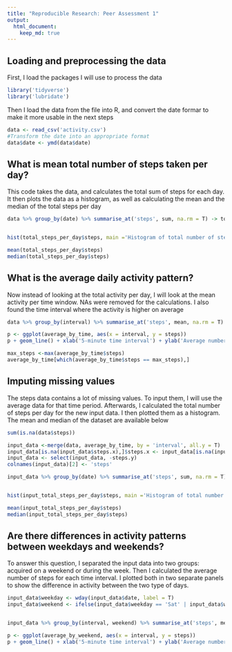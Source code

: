 ```yaml
---
title: "Reproducible Research: Peer Assessment 1"
output: 
  html_document:
    keep_md: true
---
```



## Loading and preprocessing the data
First, I load the packages I will use to process the data
```r
library('tidyverse')
library('lubridate')
```
Then I load the data from the file into R, and convert the date formar to make it more usable in the next steps
```r
data <- read_csv('activity.csv')
#Transform the date into an appropriate format
data$date <- ymd(data$date)
```
## What is mean total number of steps taken per day?
This code takes the data, and calculates the total sum of steps for each day. It then plots the data as a histogram, as well as calculating the mean and the median of the total steps per day
```r
data %>% group_by(date) %>% summarise_at('steps', sum, na.rm = T) -> total_steps_per_day


hist(total_steps_per_day$steps, main ='Histogram of total number of steps per day', xlab = 'Total number of steps per day')

mean(total_steps_per_day$steps)
median(total_steps_per_day$steps)

```


## What is the average daily activity pattern?
Now instead of looking at the total activity per day, I will look at the mean activity per time window. NAs were removed for the calculations.
I also found the time interval where the activity is higher on average
```r
data %>% group_by(interval) %>% summarise_at('steps', mean, na.rm = T) -> average_by_time

p <- ggplot(average_by_time, aes(x = interval, y = steps))
p + geom_line() + xlab('5-minute time interval') + ylab('Average number of steps')

max_steps <-max(average_by_time$steps)
average_by_time[which(average_by_time$steps == max_steps),]
```


## Imputing missing values
The steps data contains a lot of missing values. To input them, I will use the average data for that time period. 
Afterwards, I calculated the total number of steps per day for the new input data. I then plotted them as a histogram. The mean and median of the dataset are available below
```r
sum(is.na(data$steps))

input_data <-merge(data, average_by_time, by = 'interval', all.y = T)
input_data[is.na(input_data$steps.x),]$steps.x <- input_data[is.na(input_data$steps.x),]$steps.y
input_data <- select(input_data, -steps.y)
colnames(input_data)[2] <- 'steps'

input_data %>% group_by(date) %>% summarise_at('steps', sum, na.rm = T) -> input_total_steps_per_day


hist(input_total_steps_per_day$steps, main ='Histogram of total number of steps per day', xlab = 'Total number of steps per day')

mean(input_total_steps_per_day$steps)
median(input_total_steps_per_day$steps)
```

## Are there differences in activity patterns between weekdays and weekends?
To answer this question, I separated the input data into two groups: acquired on a weekend or during the week. Then I calculated the average number of steps for each time interval. I plotted both in two separate panels to show the difference in activity between the two type of days. 
```r
input_data$weekday <- wday(input_data$date, label = T)
input_data$weekend <- ifelse(input_data$weekday == 'Sat' | input_data$weekday == 'Sun','weekend','weekday')


input_data %>% group_by(interval, weekend) %>% summarise_at('steps', mean, na.rm = T) -> average_by_weekend

p <- ggplot(average_by_weekend, aes(x = interval, y = steps))
p + geom_line() + xlab('5-minute time interval') + ylab('Average number of steps') + facet_wrap(~weekend)
```